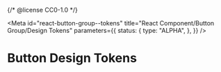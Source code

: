 {/* @license CC0-1.0 */}


<Meta
  id="react-button-group--tokens"
  title="React Component/Button Group/Design Tokens"
  parameters={{
    status: {
      type: "ALPHA",
    },
  }}
/>

# Button Design Tokens

<ComponentTokensSection tokens={tokens} definition={tokensDefinitionButton} component="utrecht-button-group" />
